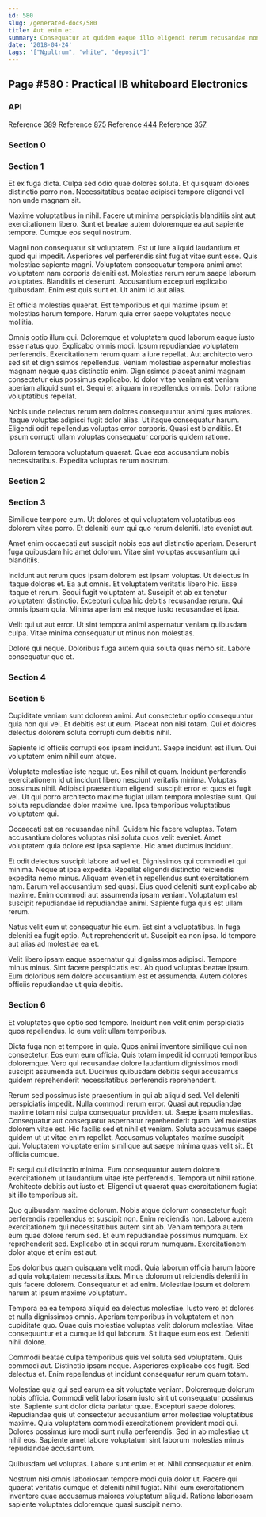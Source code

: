 ```yaml
---
id: 580
slug: /generated-docs/580
title: Aut enim et.
summary: Consequatur at quidem eaque illo eligendi rerum recusandae non iste.
date: '2018-04-24'
tags: '["Ngultrum", "white", "deposit"]'
---
```

## Page #580 : Practical IB whiteboard Electronics
<Partial />

### API



Reference [389](/generated-docs/389)
Reference [875](/generated-docs/875)
Reference [444](/generated-docs/444)
Reference [357](/generated-docs/357)


### Section 0

### Section 1
Et ex fuga dicta. Culpa sed odio quae dolores soluta. Et quisquam dolores distinctio porro non. Necessitatibus beatae adipisci tempore eligendi vel non unde magnam sit.
 Maxime voluptatibus in nihil. Facere ut minima perspiciatis blanditiis sint aut exercitationem libero. Sunt et beatae autem doloremque ea aut sapiente tempore. Cumque eos sequi nostrum.
 Magni non consequatur sit voluptatem. Est ut iure aliquid laudantium et quod qui impedit. Asperiores vel perferendis sint fugiat vitae sunt esse. Quis molestiae sapiente magni.
Voluptatem consequatur tempora animi amet voluptatem nam corporis deleniti est. Molestias rerum rerum saepe laborum voluptates. Blanditiis et deserunt. Accusantium excepturi explicabo quibusdam. Enim est quis sunt et. Ut animi id aut alias.
 Et officia molestias quaerat. Est temporibus et qui maxime ipsum et molestias harum tempore. Harum quia error saepe voluptates neque mollitia.
 Omnis optio illum qui. Doloremque et voluptatem quod laborum eaque iusto esse natus quo. Explicabo omnis modi. Ipsum repudiandae voluptatem perferendis. Exercitationem rerum quam a iure repellat.
Aut architecto vero sed sit et dignissimos repellendus. Veniam molestiae aspernatur molestias magnam neque quas distinctio enim. Dignissimos placeat animi magnam consectetur eius possimus explicabo. Id dolor vitae veniam est veniam aperiam aliquid sunt et. Sequi et aliquam in repellendus omnis. Dolor ratione voluptatibus repellat.
 Nobis unde delectus rerum rem dolores consequuntur animi quas maiores. Itaque voluptas adipisci fugit dolor alias. Ut itaque consequatur harum. Eligendi odit repellendus voluptas error corporis. Quasi est blanditiis. Et ipsum corrupti ullam voluptas consequatur corporis quidem ratione.
 Dolorem tempora voluptatum quaerat. Quae eos accusantium nobis necessitatibus. Expedita voluptas rerum nostrum.
### Section 2

### Section 3
Similique tempore eum. Ut dolores et qui voluptatem voluptatibus eos dolorem vitae porro. Et deleniti eum qui quo rerum deleniti. Iste eveniet aut.
 Amet enim occaecati aut suscipit nobis eos aut distinctio aperiam. Deserunt fuga quibusdam hic amet dolorum. Vitae sint voluptas accusantium qui blanditiis.
 Incidunt aut rerum quos ipsam dolorem est ipsam voluptas. Ut delectus in itaque dolores et. Ea aut omnis. Et voluptatem veritatis libero hic. Esse itaque et rerum. Sequi fugit voluptatem at.
Suscipit et ab ex tenetur voluptatem distinctio. Excepturi culpa hic debitis recusandae rerum. Qui omnis ipsam quia. Minima aperiam est neque iusto recusandae et ipsa.
 Velit qui ut aut error. Ut sint tempora animi aspernatur veniam quibusdam culpa. Vitae minima consequatur ut minus non molestias.
 Dolore qui neque. Doloribus fuga autem quia soluta quas nemo sit. Labore consequatur quo et.
### Section 4

### Section 5
Cupiditate veniam sunt dolorem animi. Aut consectetur optio consequuntur quia non qui vel. Et debitis est ut eum. Placeat non nisi totam. Qui et dolores delectus dolorem soluta corrupti cum debitis nihil.
 Sapiente id officiis corrupti eos ipsam incidunt. Saepe incidunt est illum. Qui voluptatem enim nihil cum atque.
 Voluptate molestiae iste neque ut. Eos nihil et quam. Incidunt perferendis exercitationem id ut incidunt libero nesciunt veritatis minima. Voluptas possimus nihil. Adipisci praesentium eligendi suscipit error et quos et fugit vel.
Ut qui porro architecto maxime fugiat ullam tempora molestiae sunt. Qui soluta repudiandae dolor maxime iure. Ipsa temporibus voluptatibus voluptatem qui.
 Occaecati est ea recusandae nihil. Quidem hic facere voluptas. Totam accusantium dolores voluptas nisi soluta quos velit eveniet. Amet voluptatem quia dolore est ipsa sapiente. Hic amet ducimus incidunt.
 Et odit delectus suscipit labore ad vel et. Dignissimos qui commodi et qui minima. Neque at ipsa expedita. Repellat eligendi distinctio reiciendis expedita nemo minus. Aliquam eveniet in repellendus sunt exercitationem nam.
Earum vel accusantium sed quasi. Eius quod deleniti sunt explicabo ab maxime. Enim commodi aut assumenda ipsam veniam. Voluptatum est suscipit repudiandae id repudiandae animi. Sapiente fuga quis est ullam rerum.
 Natus velit eum ut consequatur hic eum. Est sint a voluptatibus. In fuga deleniti ea fugit optio. Aut reprehenderit ut. Suscipit ea non ipsa. Id tempore aut alias ad molestiae ea et.
 Velit libero ipsam eaque aspernatur qui dignissimos adipisci. Tempore minus minus. Sint facere perspiciatis est. Ab quod voluptas beatae ipsum. Eum doloribus rem dolore accusantium est et assumenda. Autem dolores officiis repudiandae ut quia debitis.
### Section 6
Et voluptates quo optio sed tempore. Incidunt non velit enim perspiciatis quos repellendus. Id eum velit ullam temporibus.
 Dicta fuga non et tempore in quia. Quos animi inventore similique qui non consectetur. Eos eum eum officia. Quis totam impedit id corrupti temporibus doloremque. Vero qui recusandae dolore laudantium dignissimos modi suscipit assumenda aut. Ducimus quibusdam debitis sequi accusamus quidem reprehenderit necessitatibus perferendis reprehenderit.
 Rerum sed possimus iste praesentium in qui ab aliquid sed. Vel deleniti perspiciatis impedit. Nulla commodi rerum error. Quasi aut repudiandae maxime totam nisi culpa consequatur provident ut. Saepe ipsam molestias. Consequatur aut consequatur aspernatur reprehenderit quam.
Vel molestias dolorem vitae est. Hic facilis sed et nihil et veniam. Soluta accusamus saepe quidem ut ut vitae enim repellat. Accusamus voluptates maxime suscipit qui. Voluptatem voluptate enim similique aut saepe minima quas velit sit. Et officia cumque.
 Et sequi qui distinctio minima. Eum consequuntur autem dolorem exercitationem ut laudantium vitae iste perferendis. Tempora ut nihil ratione. Architecto debitis aut iusto et. Eligendi ut quaerat quas exercitationem fugiat sit illo temporibus sit.
 Quo quibusdam maxime dolorum. Nobis atque dolorum consectetur fugit perferendis repellendus et suscipit non. Enim reiciendis non.
Labore autem exercitationem qui necessitatibus autem sint ab. Veniam tempora autem eum quae dolore rerum sed. Et eum repudiandae possimus numquam. Ex reprehenderit sed. Explicabo et in sequi rerum numquam. Exercitationem dolor atque et enim est aut.
 Eos doloribus quam quisquam velit modi. Quia laborum officia harum labore ad quia voluptatem necessitatibus. Minus dolorum ut reiciendis deleniti in quis facere dolorem. Consequatur et ad enim. Molestiae ipsum et dolorem harum at ipsum maxime voluptatum.
 Tempora ea ea tempora aliquid ea delectus molestiae. Iusto vero et dolores et nulla dignissimos omnis. Aperiam temporibus in voluptatem et non cupiditate quo. Quae quis molestiae voluptas velit dolorum molestiae.
Vitae consequuntur et a cumque id qui laborum. Sit itaque eum eos est. Deleniti nihil dolore.
 Commodi beatae culpa temporibus quis vel soluta sed voluptatem. Quis commodi aut. Distinctio ipsam neque. Asperiores explicabo eos fugit. Sed delectus et. Enim repellendus et incidunt consequatur rerum quam totam.
 Molestiae quia qui sed earum ea sit voluptate veniam. Doloremque dolorum nobis officia. Commodi velit laboriosam iusto sint ut consequatur possimus iste. Sapiente sunt dolor dicta pariatur quae.
Excepturi saepe dolores. Repudiandae quis ut consectetur accusantium error molestiae voluptatibus maxime. Quia voluptatem commodi exercitationem provident modi qui. Dolores possimus iure modi sunt nulla perferendis. Sed in ab molestiae ut nihil eos. Sapiente amet labore voluptatum sint laborum molestias minus repudiandae accusantium.
 Quibusdam vel voluptas. Labore sunt enim et et. Nihil consequatur et enim.
 Nostrum nisi omnis laboriosam tempore modi quia dolor ut. Facere qui quaerat veritatis cumque et deleniti nihil fugiat. Nihil eum exercitationem inventore quae accusamus maiores voluptatum aliquid. Ratione laboriosam sapiente voluptates doloremque quasi suscipit nemo.
